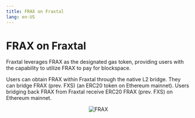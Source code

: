 ```yaml
---
title: FRAX on Fraxtal
lang: en-US
---
```


# FRAX on Fraxtal

Fraxtal leverages FRAX as the designated gas token, providing users with the capability to utilize FRAX to pay for blockspace.

Users can obtain FRAX within Fraxtal through the native L2 bridge. They can bridge FRAX (prev. FXS) (an ERC20 token on Ethereum mainnet). Users bridging back FRAX from Fraxtal receive ERC20 FRAX (prev. FXS) on Ethereum mainnet.


<p align="center">
  <Image
  src="/images/fraxtal-FRAX.png"
  alt="FRAX"
  width={600}
  height={600}
  style={{ paddingTop: 50 }}
/>
</p>

